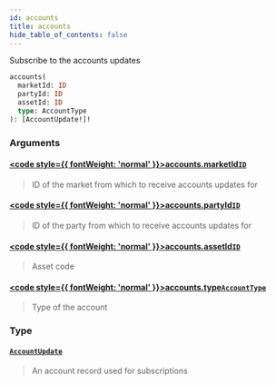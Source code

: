 ```yaml
---
id: accounts
title: accounts
hide_table_of_contents: false
---
```








Subscribe to the accounts updates

```graphql
accounts(
  marketId: ID
  partyId: ID
  assetId: ID
  type: AccountType
): [AccountUpdate!]!
```


### Arguments

#### [<code style={{ fontWeight: 'normal' }}>accounts.<b>marketId</b></code>](#)<Bullet />[`ID`](/mainnet/api/graphql/scalars/id) <Badge class="secondary" text="scalar"/>
> ID of the market from which to receive accounts updates for
> 

#### [<code style={{ fontWeight: 'normal' }}>accounts.<b>partyId</b></code>](#)<Bullet />[`ID`](/mainnet/api/graphql/scalars/id) <Badge class="secondary" text="scalar"/>
> ID of the party from which to receive accounts updates for
> 

#### [<code style={{ fontWeight: 'normal' }}>accounts.<b>assetId</b></code>](#)<Bullet />[`ID`](/mainnet/api/graphql/scalars/id) <Badge class="secondary" text="scalar"/>
> Asset code
> 

#### [<code style={{ fontWeight: 'normal' }}>accounts.<b>type</b></code>](#)<Bullet />[`AccountType`](/mainnet/api/graphql/enums/account-type) <Badge class="secondary" text="enum"/>
> Type of the account
> 

### Type

#### [`AccountUpdate`](/mainnet/api/graphql/objects/account-update) <Badge class="secondary" text="object"/>
> An account record used for subscriptions
> 





